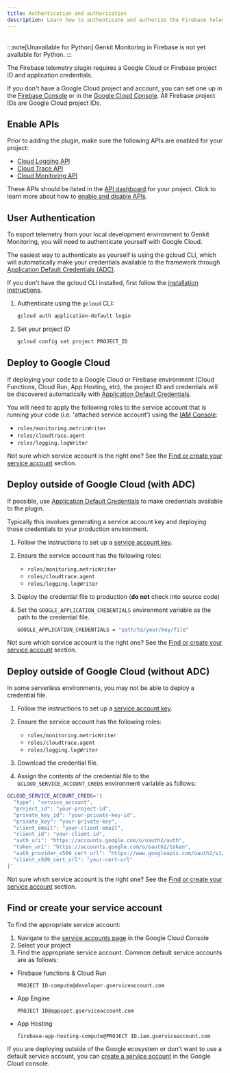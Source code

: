 ```yaml
---
title: Authentication and authorization
description: Learn how to authenticate and authorize the Firebase telemetry plugin for Genkit, covering API enablement, user authentication, and deployment to Google Cloud or other environments.
---
```



<div style="display: flex; justify-content: flex-end; align-items: center; gap: 1rem; margin: 1rem 0 1rem 0;">
  <CopyMarkdownButton />
</div>

<LanguageContent lang="python">
  :::note[Unavailable for Python]
Genkit Monitoring in Firebase is not yet available for Python.
:::
</LanguageContent>

<LanguageContent lang="js go">

The Firebase telemetry plugin requires a Google Cloud or Firebase project ID
and application credentials.

If you don't have a Google Cloud project and account, you can set one up in the
[Firebase Console](https://console.firebase.google.com/) or in the
[Google Cloud Console](https://cloud.google.com). All Firebase project IDs are
Google Cloud project IDs.

## Enable APIs

Prior to adding the plugin, make sure the following APIs are enabled for
your project:

- [Cloud Logging API](https://console.cloud.google.com/apis/library/logging.googleapis.com)
- [Cloud Trace API](https://console.cloud.google.com/apis/library/cloudtrace.googleapis.com)
- [Cloud Monitoring API](https://console.cloud.google.com/apis/library/monitoring.googleapis.com)

These APIs should be listed in the
[API dashboard](https://console.cloud.google.com/apis/dashboard) for your
project.
Click to learn more about how to [enable and disable APIs](https://support.google.com/googleapi/answer/6158841).

## User Authentication

To export telemetry from your local development environment to Genkit
Monitoring, you will need to authenticate yourself with Google Cloud.

The easiest way to authenticate as yourself is using the gcloud CLI, which will
automatically make your credentials available to the framework through
[Application Default Credentials (ADC)](https://cloud.google.com/js/authentication/application-default-credentials).

If you don't have the gcloud CLI installed, first follow the [installation instructions](https://cloud.google.com/sdk/docs/install#installation_instructions).

1. Authenticate using the `gcloud` CLI:

   ```bash
   gcloud auth application-default login
   ```

2. Set your project ID

   ```bash
   gcloud config set project PROJECT_ID
   ```

## Deploy to Google Cloud

If deploying your code to a Google Cloud or Firebase environment (Cloud
Functions, Cloud Run, App Hosting, etc), the project ID and credentials will be
discovered automatically with
[Application Default Credentials](https://cloud.google.com/js/authentication/provide-credentials-adc).

You will need to apply the following roles to the service account that is
running your code (i.e. 'attached service account') using the
[IAM Console](https://console.cloud.google.com/iam-admin/iam):

- `roles/monitoring.metricWriter`
- `roles/cloudtrace.agent`
- `roles/logging.logWriter`

Not sure which service account is the right one? See the
[Find or create your service account](#find-or-create-your-service-account)
section.

## Deploy outside of Google Cloud (with ADC)

If possible, use
[Application Default Credentials](https://cloud.google.com/js/authentication/provide-credentials-adc)
to make credentials available to the plugin.

Typically this involves generating a service account key and deploying
those credentials to your production environment.

1. Follow the instructions to set up a
   [service account key](https://cloud.google.com/iam/docs/keys-create-delete#creating).

2. Ensure the service account has the following roles:

   - `roles/monitoring.metricWriter`
   - `roles/cloudtrace.agent`
   - `roles/logging.logWriter`

3. Deploy the credential file to production (**do not** check into source code)

4. Set the `GOOGLE_APPLICATION_CREDENTIALS` environment variable as the path to
   the credential file.

   ```bash
   GOOGLE_APPLICATION_CREDENTIALS = "path/to/your/key/file"
   ```

Not sure which service account is the right one? See the
[Find or create your service account](#find-or-create-your-service-account)
section.

## Deploy outside of Google Cloud (without ADC)

In some serverless environments, you may not be able to deploy a credential
file.

1. Follow the instructions to set up a
   [service account key](https://cloud.google.com/iam/docs/keys-create-delete#creating).

2. Ensure the service account has the following roles:

   - `roles/monitoring.metricWriter`
   - `roles/cloudtrace.agent`
   - `roles/logging.logWriter`

3. Download the credential file.

4. Assign the contents of the credential file to the
   `GCLOUD_SERVICE_ACCOUNT_CREDS` environment variable as follows:

```bash
GCLOUD_SERVICE_ACCOUNT_CREDS='{
  "type": "service_account",
  "project_id": "your-project-id",
  "private_key_id": "your-private-key-id",
  "private_key": "your-private-key",
  "client_email": "your-client-email",
  "client_id": "your-client-id",
  "auth_uri": "https://accounts.google.com/o/oauth2/auth",
  "token_uri": "https://accounts.google.com/o/oauth2/token",
  "auth_provider_x509_cert_url": "https://www.googleapis.com/oauth2/v1/certs",
  "client_x509_cert_url": "your-cert-url"
}'
```

Not sure which service account is the right one? See the
[Find or create your service account](#find-or-create-your-service-account)
section.

## Find or create your service account

To find the appropriate service account:

1. Navigate to the [service accounts page](https://console.cloud.google.com/iam-admin/serviceaccounts)
   in the Google Cloud Console
2. Select your project
3. Find the appropriate service account. Common default service accounts are as follows:

- Firebase functions & Cloud Run

  `PROJECT ID-compute@developer.gserviceaccount.com`

- App Engine

  `PROJECT ID@appspot.gserviceaccount.com`

- App Hosting

  `firebase-app-hosting-compute@PROJECT ID.iam.gserviceaccount.com`

If you are deploying outside of the Google ecosystem or don't want to use a
default service account, you can
[create a service account](https://cloud.google.com/iam/docs/service-accounts-create#creating)
in the Google Cloud console.

</LanguageContent>